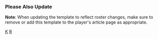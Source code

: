 {{Navbox
|name=堪薩斯市皇家隊當前登錄名單
|title=[[堪薩斯市皇家|<span style="color:#FFFFFF;">堪薩斯市皇家</span>]] 當前名單
|listclass = hlist
|state = {{{state|autocollapse}}}
|titlestyle=background:#004687; color:#FFFFFF; border:2px solid #C09A5B;
|groupstyle=background:#C09A5B; color:#000000; border:2px solid #004687;

|group1=活躍名單
|list1=
* 1 {{link-en|M·J·梅倫德茲|MJ Melendez}}
* 2 [[麥可·A·泰勒]]
* 7 [[小鮑比·威特]]
* 8 {{link-en|尼奇·羅培茲|Nicky Lopez}}
* 9 {{link-en|芬尼·帕斯庫安汀諾|Vinnie Pasquantino}}
* 14 {{link-en|愛德華·歐利瓦瑞斯|Edward Olivares}}
* 15 [[維特·梅利菲爾德]]
* 16 [[安德魯·班奈坦迪]]
* 17 [[杭特·多傑爾]]
* 23 [[扎克·格林基]]
* 24 {{link-en|亞米爾·賈瑞特|Amir Garrett}}
* 26 {{link-en|伊曼紐·李維拉|Emmanuel Rivera}}
* 28 {{link-en|凱爾·伊斯貝爾|Kyle Isbel}}
* 36 {{link-en|卡姆·賈拉格|Cam Gallagher}}
* 37 {{link-en|傑克森·科瓦|Jackson Kowar}}
* 45 {{link-en|泰勒·克拉克|Taylor Clarke}}
* 46 {{link-en|麥特·皮考克|Matt Peacock (baseball)}}
* 49 {{link-en|喬納森·希斯里|Jonathan Heasley}}
* 50 {{link-en|克里斯·布比奇|Kris Bubic}}
* 51 {{link-en|布萊迪·辛格|Brady Singer}}
* 56 {{link-en|布萊德·凱勒|Brad Keller}}
* 58 {{link-en|史考特·巴洛|Scott Barlow (baseball)}}
* 65 {{link-en|迪蘭·柯爾曼|Dylan Coleman}}
* 66 {{link-en|萊恩·奧'赫恩|Ryan O'Hearn}}
* 67 {{link-en|蓋比·史皮爾|Gabe Speier}}
* 73 {{link-en|丹尼爾·曼格頓|Daniel Mengden}}
* 74 {{link-en|荷西·柯瓦斯|José Cuas}}

|group2=不活躍名單
|list2=
* 32 {{link-en|尼克·普拉托|Nick Pratto}}
* 40 {{link-en|柯林·史奈德|Collin Snider}}
* 43 {{link-en|卡洛斯·赫南德茲|Carlos Hernández (pitcher, born 1997)}}
* 48 {{link-en|塞巴斯蒂安·李維洛|Sebastian Rivero}}
* 61 {{link-en|安海爾·澤帕|Ángel Zerpa}}
* -- {{link-en|威亞特·米爾斯|Wyatt Mills}}

|group3=傷兵名單
|list3=
* 13 [[薩爾瓦多·培瑞茲]]
* 27 [[艾達爾伯托·蒙德西]]
* 38 {{link-en|喬爾·帕亞普斯|Joel Payamps}}
* 52 {{link-en|丹尼爾·林奇|Daniel Lynch (baseball)}}
* 53 {{link-en|泰勒·祖伯|Tyler Zuber}}
* 59 {{link-en|傑克·布倫茲|Jake Brentz}}
* 63 {{link-en|喬許·史陶蒙|Josh Staumont}}

|group4=請假名單
|list4=

|group5=教練團
|list5=
* 總教練 22 {{link-en|麥克·馬西尼|Mike Matheny}}
* 打擊教練 44 {{link-en|泰瑞·布萊德蕭|Terry Bradshaw (baseball)}}
* 板凳教練 6 {{link-en|佩卓·葛利佛|Pedro Grifol}}
* 一壘教練 75 {{link-en|達蒙·霍林斯|Damon Hollins}}
* 三壘教練 25 {{link-en|凡斯·威爾森|Vance Wilson}}
* 投手教練 21 {{link-en|卡爾·艾德瑞德|Cal Eldred}}
* 牛棚教練 34 {{link-en|賴瑞·卡特|Larry Carter}}
* 教練 18 {{link-en|羅斯提·庫恩茲|Rusty Kuntz}}
* 教練 47 {{link-en|約翰·馬布里|John Mabry}}
* 教練 39 {{link-en|小湯尼·佩尼亞|Tony Peña Jr.}}
* 牛棚捕手 70 {{link-en|帕克·莫林|Parker Morin}}
* 牛棚捕手 80 萊恩·艾斯提
* 重播協調員 -- 比爾·杜普里西

}}<noinclude>

===Please Also Update===
{{tl|Kansas City Royals roster}}

{{collapsible option}}
'''Note''': When updating the template to reflect roster changes, make sure to remove or add this template to the player's article page as appropriate.
{{Roster maintenance|update source=http://mlb.mlb.com/team/roster_40man.jsp?c_id=kc}}

[[Category:美國職棒大聯盟球隊當前球員名單模板|K]]
[[Category:堪薩斯市皇家|R]]
</noinclude>
